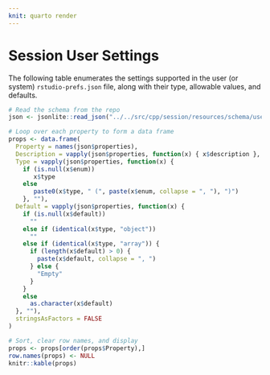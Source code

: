 ```yaml
---
knit: quarto render
---
```


# Session User Settings

The following table enumerates the settings supported in the user (or system) `rstudio-prefs.json` file, along with their type, allowable values, and defaults. 

```r
# Read the schema from the repo
json <- jsonlite::read_json("../../src/cpp/session/resources/schema/user-prefs-schema.json")

# Loop over each property to form a data frame
props <- data.frame(
  Property = names(json$properties),
  Description = vapply(json$properties, function(x) { x$description }, ""),
  Type = vapply(json$properties, function(x) { 
    if (is.null(x$enum))
       x$type 
    else
       paste0(x$type, " (", paste(x$enum, collapse = ", "), ")")
    }, ""),
  Default = vapply(json$properties, function(x) {
    if (is.null(x$default))
      ""
    else if (identical(x$type, "object"))
      ""
    else if (identical(x$type, "array")) {
      if (length(x$default) > 0) {
        paste(x$default, collapse = ", ")
      } else {
        "Empty"
      }
    }
    else
      as.character(x$default)
  }, ""),
  stringsAsFactors = FALSE
)

# Sort, clear row names, and display
props <- props[order(props$Property),] 
row.names(props) <- NULL
knitr::kable(props)
```

